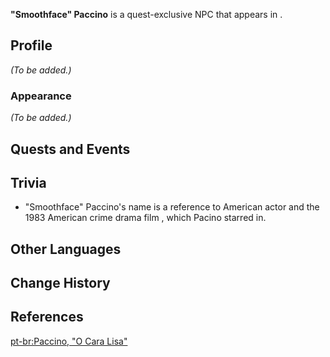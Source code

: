{{Meta
<!-- Remove this template after adding the missing info -->
|missing_NPC_profile  = yes
<!--
|missing_NPC_idle     = yes
|missing_NPC_dialogue = yes
-->
}}
{{Character Infobox
|type             = Quest NPC
|image            = NPC Smoothface Paccino.png
|realname         = <!-- Optional, if different from in-game name -->
|deceased         = <!-- Past (for deceased prior to events of the game) or free response -->
|region           = Fontaine
|location         = Fontaine
|affiliation      = 
|title            = 

|ancestry         = <!-- Clan/family -->
|father           = 
|mother           = 
|spouse           = 
|sibling          = 
|child            = 
|relative         = 

|voiceEN          = [[imdb:nm5476638|Michael Allan Schneider]]<ref>Twitter: [https://twitter.com/quadbonus/status/1699556122703843513 EN VA Self Announcement]</ref>
|voiceCN          = 
|voiceJP          = 
|voiceKR          = 
}}
'''"Smoothface" Paccino''' is a quest-exclusive NPC that appears in {{Quest|The Magician's Secret}}.
<!--
==Location==
{{subst:#tag:gallery|
NPC Location {{subst:#titleparts:{{subst:PAGENAME}}}}.png{{subst:!}}{{subst:#titleparts:{{subst:PAGENAME}}}}'s location
NPC Location {{subst:#titleparts:{{subst:PAGENAME}}}} Context.png{{subst:!}}Additional context
}}
-->
==Profile==
<!--Detailed story/lore information goes here.-->
''(To be added.)''

===Appearance===
<!--Keep appearance section short and concise. Limit to 2 paragraphs with 3-4 sentences each.-->
''(To be added.)''

==Quests and Events==
{{Quests and Events}}
<!--
==Idle Quotes==
{{Dialogue Start}}
: {{DIcon|Idle}} {{Tx}}
:: {{A|VO {{subst:#titleparts:{{subst:PAGENAME}}}} 01.ogg}} "{{Tx}}"
{{Dialogue End}}

==Dialogue==
{{Dialogue Start}}
:'''{{subst:#titleparts:{{subst:PAGENAME}}}}:''' 
:{{DIcon}}
{{Dialogue End}}
<!--
==Event Dialogue==
===Event Name===
{{Dialogue Start}}
:'''{{subst:#titleparts:{{subst:PAGENAME}}}}:'''
{{Dialogue End}}
-->
==Trivia==
* "Smoothface" Paccino's name is a reference to American actor {{W|Al Pacino}} and the 1983 American crime drama film ''{{W|Scarface (1983 film)|Scarface}}'', which Pacino starred in.

==Other Languages==
{{Other Languages|default_hidden=1
|en      = "Smoothface" Paccino
|zhs     = 「没疤脸」帕奇诺
|zhs_rm  = "Méi Bā Liǎn" Pàjīnuò
|zht     = 「沒疤臉」帕奇諾
|zht_rm  = "Méi Bā Liǎn" Pàjīnuò
|ja      = 「スムーズフェイス」パチーノ
|ja_rm   = "Sumuuzufeisu" Pachiino
|ko      = 「매끈한 얼굴」 파치노
|es      = Pacino, alias “Caraperfecta”
|fr      = Paccino «&nbsp;Le non-balafré&nbsp;»
|ru      = «Гладколицый» Пачино
|th      = "หน้าเรียบลื่นไร้รอยขีดข่วน" Paccino
|th_rm   = 
|vi      = Paccino "Mặt Không Sẹo"
|de      = „Glattes Gesicht“ Paccino
|id      = Paccino "Wajah Mulus"
|pt      = Paccino, "O Cara Lisa"
|tr      = "Yarasız Yüz" Paccino
|it      = Paccino "Faccia d'angelo"
}}

==Change History==
{{Change History|4.0}}

==References==
{{Reflist}}

[[pt-br:Paccino, "O Cara Lisa"]]